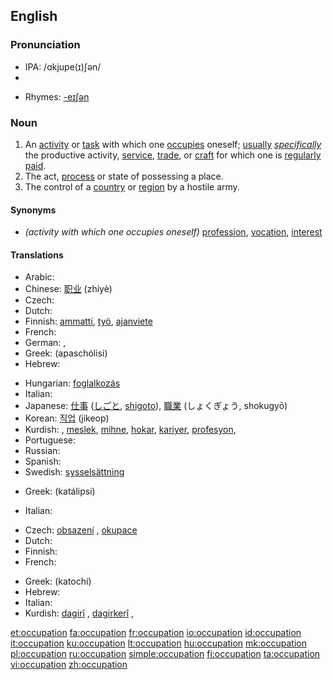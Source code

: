 ==English==

===Pronunciation===
* IPA: /ɑkjupe(ɪ)ʃən/
* {{audio|en-us-occupation.ogg|Audio (US)}}

* Rhymes: [[Rhymes:English:-eɪʃǝn|-eɪʃǝn]]

===Noun===
{{en-noun}}

# An [[activity]] or [[task]] with which one [[occupies]] oneself; [[usually]] ''[[specifically]]'' the productive activity, [[service]], [[trade]], or [[craft]] for which one is [[regularly]] [[paid]].
# The act, [[process]] or state of possessing a place.
# The control of a [[country]] or [[region]] by a hostile army.

====Synonyms====
* ''(activity with which one occupies oneself)'' [[profession]], [[vocation]], [[interest]]

====Translations====
{{trans-top|activity or task with which one occupies oneself}}
* Arabic: {{Arab|[[وظيفة]]}} {{IPAchar|(waʐīfa)}} {{f}}
* Chinese: [[职业]] (zhíyè)
* Czech: {{t-|cs|zaměstnání|n}}
* Dutch: {{t+|nl|bezigheid|f}}
* Finnish: [[ammatti]], [[työ]], [[ajanviete]]
* French: {{t+|fr|occupation|f}}
* German: {{t+|de|Beschäftigung|f}}, {{t+|de|Beruf|m}}
* Greek: {{t|el|απασχόληση|f|sc=Grek}} (apaschólisi)
* Hebrew: {{he-translation|תעסוקה|ta'asuka}}
{{trans-mid}}
* Hungarian: [[foglalkozás]]
* Italian: {{t+|it|occupazione|f}}
* Japanese: [[仕事]] ([[しごと]], [[shigoto]]), [[職業]] (しょくぎょう, shokugyō)
* Korean: [[직업]] (jikeop)
* Kurdish: {{t+|ku|pîşe}}, [[meslek]], [[mihne]], [[hokar]], [[kariyer]], [[profesyon]], {{KUchar|[[پیشه‌]]}}
* Portuguese: {{t+|pt|ocupação|f}}
* Russian: {{t+|ru|занятие|n|tr=zanjátije|sc=Cyrl}}
* Spanish: {{t-|es|ocupación|m}}
* Swedish: [[sysselsättning]] {{c}}
{{trans-bottom}}

{{trans-top|act, process or state of possessing a place}}
* Greek: {{t|el|κατάληψη|f|sc=Grek}} (katálipsi)
{{trans-mid}}
* Italian: {{t+|it|occupazione|f}}
{{trans-bottom}}

{{trans-top|situation where a country or region is occupied}}
* Czech: [[obsazení]] {{n}}, [[okupace]] {{f}}
* Dutch: {{t+|nl|bezetting}}
* Finnish: {{t-|fi|miehitys}}
* French: {{t+|fr|occupation|f}}
{{trans-mid}}
* Greek: {{t|el|κατοχή|f|sc=Grek}} (katochí)
* Hebrew: {{he-translation|כיבוש|kibush}}
* Italian: {{t+|it|occupazione|f}}
* Kurdish: [[dagirî]] {{f}}, [[dagirkerî]] {{f}}, {{KUchar|[[داگیری]]}}
{{trans-bottom}}

[[et:occupation]]
[[fa:occupation]]
[[fr:occupation]]
[[io:occupation]]
[[id:occupation]]
[[it:occupation]]
[[ku:occupation]]
[[lt:occupation]]
[[hu:occupation]]
[[mk:occupation]]
[[pl:occupation]]
[[ru:occupation]]
[[simple:occupation]]
[[fi:occupation]]
[[ta:occupation]]
[[vi:occupation]]
[[zh:occupation]]